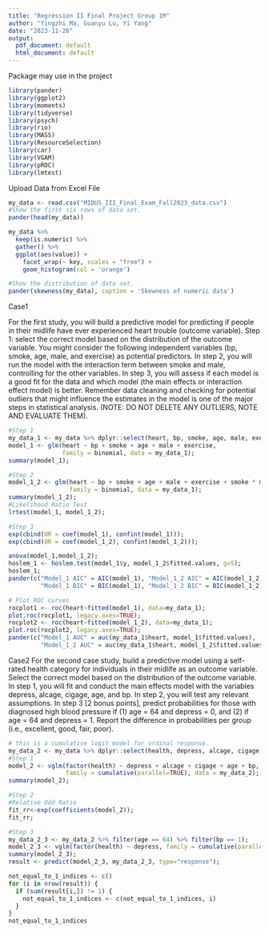 ```yaml
---
title: "Regression II Final Project Group 1M"
author: "Yingzhi Ma, Guanyu Lu, Yi Yang"
date: "2023-11-26"
output:
  pdf_document: default
  html_document: default
---
```

Package may use in the project
```r
library(pander)
library(ggplot2)
library(moments)
library(tidyverse)
library(psych)
library(rio)
library(MASS)
library(ResourceSelection)
library(car)
library(VGAM)
library(pROC)
library(lmtest)
```

Upload Data from Excel File
```r
my_data <- read.csv("MIDUS_III_Final_Exam_Fall2023_data.csv")
#Show the first six rows of data set. 
pander(head(my_data))

my_data %>%
  keep(is.numeric) %>% 
  gather() %>% 
  ggplot(aes(value)) +
    facet_wrap(~ key, scales = "free") +
    geom_histogram(col = 'orange')

#Show the distribution of data set. 
pander(skewness(my_data), caption = 'Skewness of numeric data')
```

Case1

For the first study, you will build a predictive model for predicting if people in their midlife have ever experienced heart trouble (outcome variable). 
Step 1: select the correct model based on the distribution of the outcome variable. You might consider the following independent variables (bp, smoke, age, male, and exercise) as potential predictors. 
In step 2, you will run the model with the interaction term between smoke and male, controlling for the other variables. 
In step 3, you will assess if each model is a good fit for the data and which model (the main effects or interaction effect model) is better. Remember data cleaning and checking for potential outliers that might influence the estimates in the model is one of the major steps in statistical analysis. (NOTE: DO NOT DELETE ANY OUTLIERS, NOTE AND EVALUATE THEM).
```r
#Step 1
my_data_1 <- my_data %>% dplyr::select(heart, bp, smoke, age, male, exercise);
model_1 <- glm(heart ~ bp + smoke + age + male + exercise, 
               family = binomial, data = my_data_1);
summary(model_1);

#Step 2
model_1_2 <- glm(heart ~ bp + smoke + age + male + exercise + smoke * male, 
                 family = binomial, data = my_data_1);
summary(model_1_2);
#Likelihood Ratio Test
lrtest(model_1, model_1_2);

#Step 3
exp(cbind(OR = coef(model_1), confint(model_1)));
exp(cbind(OR = coef(model_1_2), confint(model_1_2)));

anova(model_1,model_1_2);
hoslem_1 <- hoslem.test(model_1$y, model_1_2$fitted.values, g=5);
hoslem_1;
pander(c("Model_1 AIC" = AIC(model_1), "Model_1_2 AIC" = AIC(model_1_2), 
         "Model_1 BIC" = BIC(model_1), "Model_1_2 BIC" = BIC(model_1_2)));

# Plot ROC curves
rocplot1 <- roc(heart~fitted(model_1), data=my_data_1);
plot.roc(rocplot1, legacy.axes=TRUE);
rocplot2 <- roc(heart~fitted(model_1_2), data=my_data_1);
plot.roc(rocplot2, legacy.axes=TRUE);
pander(c("Model_1 AUC" = auc(my_data_1$heart, model_1$fitted.values), 
         "Model_1_2 AUC" = auc(my_data_1$heart, model_1_2$fitted.values)));
```

Case2
For the second case study, build a predictive model using a self-rated health category for individuals in their midlife as an outcome variable. Select the correct model based on the distribution of the outcome variable. 
In step 1, you will fit and conduct the main effects model with the variables depress, alcage, cigage, age, and bp. 
In step 2, you will test any relevant assumptions. 
In step 3 [2 bonus points], predict probabilities for those with diagnosed high blood pressure if (1) age = 64 and depress = 0, and (2) if age = 64 and depress = 1. Report the difference in probabilities per group (i.e., excellent, good, fair, poor).
```r
# this is a cumulative logit model for ordinal response. 
my_data_2 <- my_data %>% dplyr::select(health, depress, alcage, cigage, age, bp);
#Step 1
model_2 <- vglm(factor(health) ~ depress + alcage + cigage + age + bp, 
                family = cumulative(parallel=TRUE), data = my_data_2);
summary(model_2);

#Step 2
#Relative Odd Ratio
fit_rr<-exp(coefficients(model_2));
fit_rr;

#Step 3
my_data_2_3 <- my_data_2 %>% filter(age == 64) %>% filter(bp == 1);
model_2_3 <- vglm(factor(health) ~ depress, family = cumulative(parallel=TRUE), data = my_data_2_3);
summary(model_2_3);
result <- predict(model_2_3, my_data_2_3, type="response");

not_equal_to_1_indices <- c()
for (i in nrow(result)) {
  if (sum(result[i,]) != 1) {
    not_equal_to_1_indices <- c(not_equal_to_1_indices, i)
  }
}
not_equal_to_1_indices
```